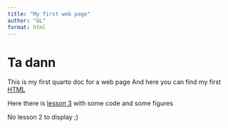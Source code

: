 ```yaml
---
title: "My first web page"
author: "GL"
format: html
---
```


# Ta dann 

This is my first quarto doc for a web page
And here you can find my first [HTML](L1-Quarto.html)

Here there is [lesson 3](L3-Quarto.html) with some code and some figures

::: {.callout-caution collapse="true"}

No lesson 2 to display ;)
:::